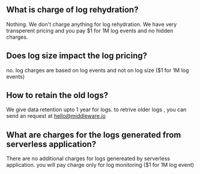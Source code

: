 ## What is charge of log rehydration? 
Nothing. We don't charge anything for log rehydration. We have very transperent pricing and you pay $1 for 1M log events and no hidden charges. 

## Does log size impact the log pricing? 
no. log charges are based on log events and not on log size ($1 for 1M log events)

## How to retain the old logs?
We give data retention upto 1 year for logs. to retrive older logs , you can send an request at hello@middleware.io

## What are charges for the logs generated from serverless application?
There are no additional charges for logs genereated by serverless application. you will pay charge only for log monitoring ($1 for 1M log event)
